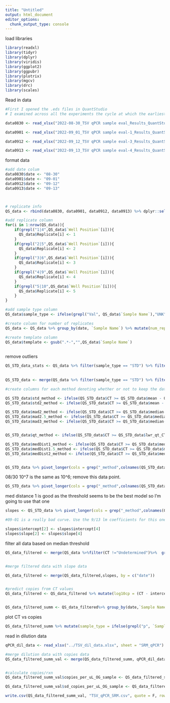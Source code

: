 ```yaml
---
title: "Untitled"
output: html_document
editor_options: 
  chunk_output_type: console
---
```



load libraries
```r
library(readxl)
library(tidyr)
library(dplyr)
library(viridis)
library(ggplot2)
library(ggpubr)
library(plotrix)
library(mgcv)
library(drc)
library(scales)


```




Read in data
```r

#First I opened the .eds files in QuantStudio
# I examined across all the experiments the cycle at which the earliest Cas signal starts coming up. I picked the cycle before that as the maximum cycle for defining the baseline. I selected 1-4 for all experiments. I made sure Rox was not included. I exported the results file in excel format. Then I read in each data set:

data0830 <- read_xlsx("2022-08-30_TSV qPCR sample eval_Results_QuantStudio 12K Flex_export.xlsx", col_names = T,range = "A33:Y250")

data0901 <- read_xlsx("2022-09_01_TSV qPCR sample eval-1_Results_QuantStudio 12K Flex_export.xlsx", col_names = T,range = "A36:Y250")

data0912 <- read_xlsx("2022-09_12_TSV qPCR sample eval-3_Results_QuantStudio 12K Flex_export.xlsx", col_names = T,range = "A33:Y250")

data0913 <- read_xlsx("2022-09_13_TSV qPCR sample eval-4_Results_QuantStudio 12K Flex_export.xlsx", col_names = T,range = "A33:Y250")


```

format data
```r
#add date colum
data0830$date <- "08-30"
data0901$date <- "09-01"
data0912$date <- "09-12"
data0913$date <- "09-13"



# replicate info
QS_data <- rbind(data0830, data0901, data0912, data0913) %>% dplyr::select(date,Well, `Well Position`, `Sample Name`, Reporter, CT) %>% filter(Reporter == "FAM") %>% dplyr::select(-Reporter)

#add replicate column
for(i in 1:nrow(QS_data)){
    if(grepl("1|4",QS_data$`Well Position`[i])){
      QS_data$Replicate[i] <- 1
    }
    if(grepl("2|5",QS_data$`Well Position`[i])){
      QS_data$Replicate[i] <- 2
    }
    if(grepl("3|6",QS_data$`Well Position`[i])){
      QS_data$Replicate[i] <- 3
    }
    if(grepl("4|9",QS_data$`Well Position`[i])){
      QS_data$Replicate[i] <- 4
    }
    if(grepl("5|10",QS_data$`Well Position`[i])){
      QS_data$Replicate[i] <- 5
    }
}

#add sample type column
QS_data$sample_type <- ifelse(grepl("Val", QS_data$`Sample Name`),"UNK", "STD")

#create column for number of replicates
QS_data <- QS_data %>% group_by(date, `Sample Name`) %>% mutate(num_reps = n())

#create template column
QS_data$template <- gsub(".*-","",QS_data$`Sample Name`)
 
```


remove outliers
```r
QS_STD_data_stats <- QS_data %>% filter(sample_type == "STD") %>% filter(CT !="Undetermined") %>% mutate(CT = as.numeric(CT)) %>% group_by(date, template,num_reps)%>% summarise(FivNum = list(fivenum(CT)),mean = mean(CT), sd = sd(CT), count = sum(!is.na(CT)), mad_CT = mad(CT)) %>% mutate(FivNum = lapply(FivNum,setNames,nm = c("min", "FirstQ", "median","ThirdQ", "max"))) %>% unnest_wider(FivNum) %>% mutate(lwr_sd_CT = mean - sd,upr_sd_CT = mean + sd,lwr_mad_CT = median-(mad_CT * 2.5), upr_mad_CT = median+(mad_CT * 2.5), upr_qt_CT = ThirdQ + (1.5 * (ThirdQ - FirstQ)),lwr_qt_CT = FirstQ - (1.5 * (ThirdQ - FirstQ))) %>% filter(count >=num_reps/2) 
  
  
QS_STD_data <- merge(QS_data %>% filter(sample_type == "STD") %>% filter(CT !="Undetermined") %>%  mutate(CT = as.numeric(CT)) ,QS_STD_data_stats, by = c("date", "template","num_reps"))

#create columns for each method denoting whether or not to keep the data point

QS_STD_data$std_method <- ifelse(QS_STD_data$CT >= QS_STD_data$mean - QS_STD_data$sd & QS_STD_data$CT <= QS_STD_data$mean + QS_STD_data$sd,"keep","remove")
QS_STD_data$std2_method <- ifelse(QS_STD_data$CT >= QS_STD_data$mean - QS_STD_data$sd*2 & QS_STD_data$CT <= QS_STD_data$mean + QS_STD_data$sd*2,"keep","remove")

QS_STD_data$mad2_method <- ifelse(QS_STD_data$CT >= QS_STD_data$median-(QS_STD_data$mad_CT * 2) & QS_STD_data$CT <= QS_STD_data$median+(QS_STD_data$mad_CT * 2),"keep","remove")
QS_STD_data$mad2.5_method <- ifelse(QS_STD_data$CT >= QS_STD_data$median-(QS_STD_data$mad_CT * 2.5) & QS_STD_data$CT <= QS_STD_data$median+(QS_STD_data$mad_CT * 2.5),"keep","remove")
QS_STD_data$mad3_method <- ifelse(QS_STD_data$CT >= QS_STD_data$median-(QS_STD_data$mad_CT * 3) & QS_STD_data$CT <= QS_STD_data$median+(QS_STD_data$mad_CT * 3),"keep","remove")


QS_STD_data$qt_method <- ifelse(QS_STD_data$CT >= QS_STD_data$lwr_qt_CT & QS_STD_data$CT <= QS_STD_data$upr_qt_CT,"keep","remove")

QS_STD_data$medDist1_method <- ifelse(QS_STD_data$CT >= QS_STD_data$median -1 & QS_STD_data$CT <= QS_STD_data$median +1, "keep", "remove")
QS_STD_data$medDist1.5_method <- ifelse(QS_STD_data$CT >= QS_STD_data$median -1.5 & QS_STD_data$CT <= QS_STD_data$median +1.5, "keep", "remove")
QS_STD_data$medDist2_method <- ifelse(QS_STD_data$CT >= QS_STD_data$median -2 & QS_STD_data$CT <= QS_STD_data$median +2, "keep", "remove")


QS_STD_data %>% pivot_longer(cols = grep("_method",colnames(QS_STD_data)), names_to = "method", values_to = "action") %>% filter(action == "keep") %>% group_by( date, method,template,num_reps) %>% mutate(count2 = n()) %>% filter(count2 >=num_reps/2) %>% ungroup() %>% ggplot(aes(x = as.numeric(template), y = CT, color = method))+ geom_point(position = position_dodge(width = 0.5)) + geom_smooth(method = "lm", se = F)+ stat_regline_equation(label.x = c(rep(7, 9)),aes(label = paste(..eq.label.., ..rr.label.., sep = "~~~~")), formula = y~ x, size = 2)+ theme_bw() + labs(color = "method", y = "Ct", x = "copies") +  ggtitle("standards from different experiments") + facet_wrap(~date, scale = "free_y")+ scale_x_continuous(breaks =  c(seq(0,13,1)), limits = c(0,13))

```

08/30 10^7 is the same as 10^6; remove this data point.
```r

QS_STD_data %>% pivot_longer(cols = grep("_method",colnames(QS_STD_data)), names_to = "method", values_to = "action") %>% filter(action == "keep") %>% group_by( date, method,template,num_reps) %>% mutate(count2 = n()) %>% filter(count2 >=num_reps/2) %>% ungroup() %>% filter(method == "medDist1_method")%>% filter(date != "08-30" | template != 7) %>%ggplot(aes(x = as.numeric(template), y = CT, color = date))+ geom_point(position = position_dodge(width = 0.5)) + geom_smooth(method = "lm", se = F)+ stat_regline_equation(label.x = c(rep(5, 9)),aes(label = paste(..eq.label.., ..rr.label.., sep = "~~~~")), formula = y~ x)+ theme_bw() + labs(color = "method", y = "Ct", x = "copies") +  ggtitle("standards from different experiments") + scale_x_continuous(breaks =  c(seq(0,8,1)), limits = c(0,8))

```

med distance 1 is good as the threshold seems to be the best model so I'm going to use that one 
```r
slopes <- QS_STD_data %>% pivot_longer(cols = grep("_method",colnames(QS_STD_data)), names_to = "method", values_to = "action") %>% filter(action == "keep") %>% group_by( date, method,template,num_reps) %>% mutate(count2 = n()) %>% filter(count2 >=num_reps/2) %>% ungroup() %>% filter(method == "medDist1_method")%>% filter(date != "08-30" | template != 7)  %>% group_by(date) %>%  do(model = broom::tidy(lm(CT ~ as.numeric(template), data =.))) %>% unnest_wider(model) %>% dplyr::select(-term) %>% pivot_longer(2:5, names_to = "param", values_to = "vals") %>% unnest_wider(vals) %>% rename(intercept =3, slope=4) %>% filter(param == "estimate") %>% dplyr::select(-param)

#09-01 is a really bad curve. Use the 9/13 lm coefficients for this one

slopes$intercept[2] <- slopes$intercept[4]
slopes$slope[2] <- slopes$slope[4]
```


filter all data based on median threshold
```r
QS_data_filtered <- merge(QS_data %>%filter(CT !="Undetermined")%>%  group_by(date,`Sample Name`,template,num_reps)%>% summarise(FivNum = list(fivenum(as.numeric(CT))), count = sum(!is.na(CT))) %>% mutate(FivNum = lapply(FivNum,setNames,nm = c("min", "FirstQ", "median","ThirdQ", "max"))) %>% unnest_wider(FivNum) %>% filter(count >= num_reps/2), QS_data %>% filter(CT !="Undetermined") %>% mutate(CT = as.numeric(CT)) %>% filter(template > 0) , by = c("date", "Sample Name","template", "num_reps")) %>%   mutate(medDist1_method = ifelse(CT >= median -1 & CT <= median +1, "keep", "remove")) %>% filter(medDist1_method == "keep") %>% group_by(date,`Sample Name`,template,num_reps) %>% mutate(count2 = n()) %>% filter(count2 >=num_reps/2) %>% filter(!grepl("Water", template))


#merge filtered data with slope data 

QS_data_filtered <- merge(QS_data_filtered,slopes, by = c("date"))


#predict copies from CT values
QS_data_filtered <- QS_data_filtered %>% mutate(log10cp = (CT - intercept)/slope)


QS_data_filtered_summ <- QS_data_filtered%>% group_by(date,`Sample Name`) %>% summarise(mean_CT = mean(CT), sd_CT = sd(CT), mean_log10cp = mean(log10cp), sd_log10cp = sd(log10cp), mean_copies = mean(10^log10cp),sd_copies = sd(10^log10cp))
```

plot CT vs copies
```r
QS_data_filtered_summ %>% mutate(sample_type = ifelse(grepl("p", `Sample Name`), "standard", "unknown"))%>% filter(grepl("p", `Sample Name`)) %>% filter(date != "08-30" | template != 7) %>%ggplot(aes(x = as.numeric(template), y = CT, color = date))+ geom_point(position = position_dodge(width = 0.5)) + geom_smooth(method = "lm", se = F)+ stat_regline_equation(label.x = c(rep(7, 9)),aes(label = paste(..eq.label.., ..rr.label.., sep = "~~~~")), formula = y~ x, size = 2)+ theme_bw() + labs(color = "method", y = "Ct", x = "copies") +  ggtitle("standards from different experiments") + facet_wrap(~date, scale = "free_y")+ scale_x_continuous(breaks =  c(seq(0,13,1)), limits = c(0,13))


```


read in dilution data
```r

qPCR_dil_data <- read_xlsx("../TSV_dil_data.xlsx", sheet = "SRM_qPCR")

#merge dilution data with copies data
QS_data_filtered_summ_val <- merge(QS_data_filtered_summ, qPCR_dil_data, by = "Sample Name")


#calculate copies/rxn
QS_data_filtered_summ_val$copies_per_uL_OG_sample <- QS_data_filtered_summ_val$mean_copies/ as.numeric(QS_data_filtered_summ_val$`uL of original sample/rxn`)

QS_data_filtered_summ_val$sd_copies_per_uL_OG_sample <- QS_data_filtered_summ_val$sd_copies/ as.numeric(QS_data_filtered_summ_val$`uL of original sample/rxn`)

write.csv(QS_data_filtered_summ_val, "TSV_qPCR_SRM.csv", quote = F, row.names = F)

```